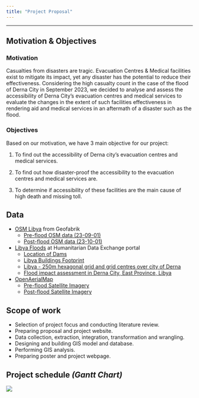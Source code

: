```yaml
---
title: "Project Proposal"
---
```

___

## Motivation & Objectives

### Motivation

Casualties from disasters are tragic. Evacuation Centres & Medical facilities exist to mitigate its impact, yet any disaster has the potential to reduce their effectiveness. Considering the high casualty count in the case of the flood of Derna City in September 2023, we decided to analyse and assess the accessibility of Derna City’s evacuation centres and medical services to evaluate the changes in the extent of such facilities effectiveness in rendering aid and medical services in an aftermath of a disaster such as the flood. 

### Objectives

Based on our motivation, we have 3 main objective for our project:

1. To find out the accessibility of Derna city’s evacuation centres and medical services. 

2. To find out how disaster-proof the accessibility to the evacuation centres and medical services are.

3. To determine if accessibility of these facilities are the main cause of high death and missing toll. 

## Data

- [OSM Libya](https://download.geofabrik.de/africa/libya.html) from Geofabrik
  - [Pre-flood OSM data (23-09-01)](https://download.geofabrik.de/africa/libya-230901-free.shp.zip)
  - [Post-flood OSM data (23-10-01)](https://download.geofabrik.de/africa/libya-231001-free.shp.zip)
- [Libya Floods](https://data.humdata.org/event/f1c3a777-4079-49fb-9d64-12a72f46f1e3) at Humanitarian Data Exchange portal
  - [Location of Dams](https://data.humdata.org/dataset/b4641a65-ad1e-4ee9-a35a-0d6ce22d90aa/resource/8a96145c-e889-4959-992f-a87ec4cb6685/download/libya-dams.geojson)
  - [Libya Buildings Footprint](https://data.humdata.org/dataset/cf84d369-eaba-410e-8e38-778eeb238f71/resource/b8dcedcc-614f-45c4-8618-d3c89a6c36b6/download/open_buildings_v3_polygons_your_own_wkt_polygon_derna.csv.gz)
  - [Libya - 250m hexagonal grid and grid centres over city of Derna](/documents/Derna_city_250m_hexagon.zip)
  - [Flood impact assessment in Derna City, East Province, Libya](https://unosat.org/static/unosat_filesystem/3671/FL20230912LBY_SHP.zip)
- [OpenAerialMap](https://openaerialmap.org/)
  - [Pre-flood Satellite Imagery](https://oin-hotosm.s3.us-east-1.amazonaws.com/6502b20a0906de000167e691/0/6502b20a0906de000167e692.tif)
  - [Post-flood Satellite Imagery](https://oin-hotosm.s3.us-east-1.amazonaws.com/6502980d0906de000167e681/0/6502980d0906de000167e682.tif)

## Scope of work

- Selection of project focus and conducting literature review.
- Preparing proposal and project website.
- Data collection, extraction, integration, transformation and wrangling.
- Designing and building GIS model and database.
- Performing GIS analysis.
- Preparing poster and project webpage.

## Project schedule *(Gantt Chart)*

![](/pictures/Project Gantt Chart.png)
